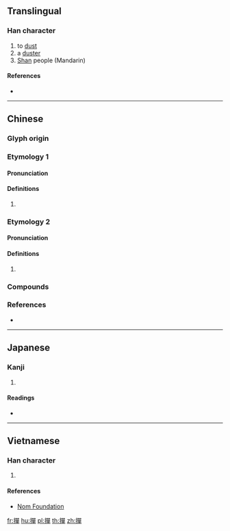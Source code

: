 {{also|掸}}
==Translingual==

===Han character===
{{Han char|rn=64|rad=手|as=12|sn=15|four=56056|canj=QRRJ|ids=⿰扌單}}

# to [[dust]]
# a [[duster]]
# [[Shan]] people (Mandarin)

====References====
* {{Han ref|kx=0455.090|dkj=12725|dj=0804.150|hdz=31958.050|uh=64A3|ud=25763|bh=E5B8|bd=58808}}

----

==Chinese==

===Glyph origin===
{{Han etym}}

===Etymology 1===
{{zh-forms|s=掸}}

====Pronunciation====
{{zh-pron
|m=dǎn
|c=daan6
|mc=y
|oc=y
|cat=
}}
{{attention|zh|distribute mc/oc}}

====Definitions====
{{zh-hanzi}}

# {{rfdef|zh}}

===Etymology 2===
{{zh-forms|s=掸}}

====Pronunciation====
{{zh-pron
|m=shàn
|c=sin6
|mc=
|oc=
|cat=
}}

====Definitions====
{{zh-hanzi}}

# {{rfdef|zh}}

===Compounds===
{{zh-der|動撣|布撣子|撣人|撣塵|撣援|撣族|撣灰}}

===References===
* {{R:yue:Hanzi}}

----

==Japanese==

===Kanji===
{{ja-kanji|grade=|rs=手12}}

# {{defn|lang=ja|sort=手12}}

====Readings====
* {{ja-readings|on=[[たん]] (tan), [[だん]] (dan), [[せん]] (sen), [[ぜん]] (zen)|kun=[[もつ]] (motsu)}}

----

==Vietnamese==

===Han character===
{{vi-readings|rs=手12|hanviet=[[đan]], [[đản]]}}

# {{defn|lang=vi|sort=手12}}

====References====
* [http://nomfoundation.org/common/nom_details.php?codepoint=64a3 Nom Foundation]

[[fr:撣]]
[[hu:撣]]
[[pl:撣]]
[[th:撣]]
[[zh:撣]]